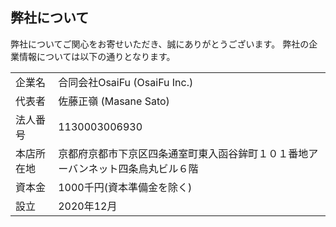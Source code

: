 ## 弊社について
弊社についてご関心をお寄せいただき、誠にありがとうございます。
弊社の企業情報については以下の通りとなります。

|            |                                                                                  |
| ---------- | -------------------------------------------------------------------------------- |
| 企業名     | 合同会社OsaiFu (OsaiFu Inc.)                                                    |
| 代表者     | 佐藤正嶺 (Masane Sato)                                                           |
| 法人番号   | 1130003006930                                                                    |
| 本店所在地 | 京都府京都市下京区四条通室町東入函谷鉾町１０１番地アーバンネット四条烏丸ビル６階 |
| 資本金     | 1000千円(資本準備金を除く)                                                       |
| 設立      | 2020年12月                                                                     |
